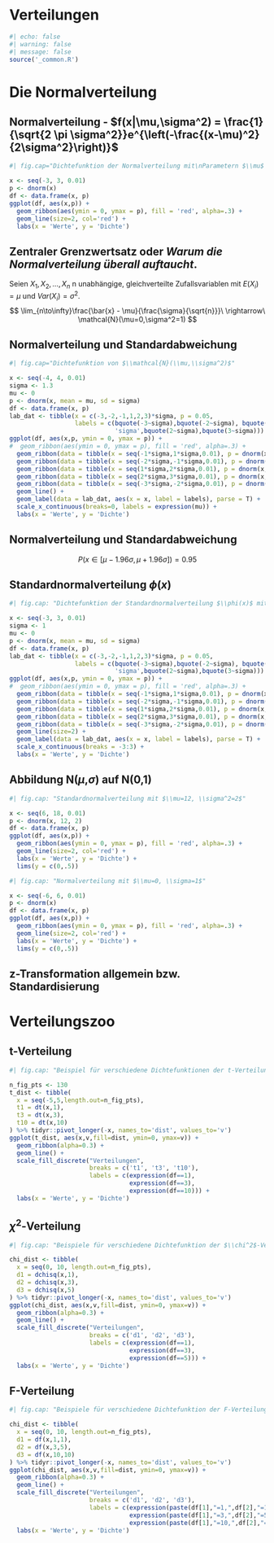 # Verteilungen 

```r
#| echo: false
#| warning: false
#| message: false
source('_common.R')
```

# Die Normalverteilung

## Normalverteilung - $f(x|\mu,\sigma^2) = \frac{1}{\sqrt{2 \pi \sigma^2}}e^{\left(-\frac{(x-\mu)^2}{2\sigma^2}\right)}$

```r
#| fig.cap="Dichtefunktion der Normalverteilung mit\nParametern $\\mu$ und $\\sigma$."

x <- seq(-3, 3, 0.01)
p <- dnorm(x)
df <- data.frame(x, p) 
ggplot(df, aes(x,p)) +
  geom_ribbon(aes(ymin = 0, ymax = p), fill = 'red', alpha=.3) +
  geom_line(size=2, col='red') + 
  labs(x = 'Werte', y = 'Dichte') 
```

## Zentraler Grenzwertsatz oder *Warum die Normalverteilung überall auftaucht*.

Seien $X_1, X_2, \ldots, X_n$ n unabhängige, gleichverteilte Zufallsvariablen mit $E(X_i)=\mu$ und $Var(X_i)=\sigma^2$. 
$$
 \lim_{n\to\infty}\frac{\bar{x} - \mu}{\frac{\sigma}{\sqrt{n}}}\ \rightarrow\ \mathcal{N}(\mu=0,\sigma^2=1)
$$

## Normalverteilung und Standardabweichung

```r
#| fig.cap="Dichtefunktion von $\\mathcal{N}(\\mu,\\sigma^2)$"

x <- seq(-4, 4, 0.01)
sigma <- 1.3
mu <- 0
p <- dnorm(x, mean = mu, sd = sigma)
df <- data.frame(x, p) 
lab_dat <- tibble(x = c(-3,-2,-1,1,2,3)*sigma, p = 0.05, 
                  labels = c(bquote(-3~sigma),bquote(-2~sigma), bquote(-sigma),
                             'sigma',bquote(2~sigma),bquote(3~sigma)))
ggplot(df, aes(x,p, ymin = 0, ymax = p)) +
#  geom_ribbon(aes(ymin = 0, ymax = p), fill = 'red', alpha=.3) +
  geom_ribbon(data = tibble(x = seq(-1*sigma,1*sigma,0.01), p = dnorm(x, mu, sigma)), fill = 'green', alpha = .3) +
  geom_ribbon(data = tibble(x = seq(-2*sigma,-1*sigma,0.01), p = dnorm(x, mu, sigma)), fill = 'magenta', alpha = .3) +
  geom_ribbon(data = tibble(x = seq(1*sigma,2*sigma,0.01), p = dnorm(x, mu, sigma)), fill = 'magenta', alpha = .3) +
  geom_ribbon(data = tibble(x = seq(2*sigma,3*sigma,0.01), p = dnorm(x, mu, sigma)), fill = 'blue', alpha = .3) +
  geom_ribbon(data = tibble(x = seq(-3*sigma,-2*sigma,0.01), p = dnorm(x, mu, sigma)), fill = 'blue', alpha = .3) +
  geom_line() + 
  geom_label(data = lab_dat, aes(x = x, label = labels), parse = T) +
  scale_x_continuous(breaks=0, labels = expression(mu)) +
  labs(x = 'Werte', y = 'Dichte') 
```

## Normalverteilung und Standardabweichung

\begin{table}[]
  \caption{Wahrscheinlichkeiten P für verschiedene Bereiche der Normalverteilung.}
  \centering
  \begin{tabular}{ll}
   \toprule
   Bereich & P \\
   \midrule
    $[\mu -\sigma ,\mu + \sigma]$  & 0.682  \\
    $[\mu -2\sigma,\mu + 2\sigma]$ & 0.955 \\
    $[\mu -3\sigma,\mu + 3\sigma]$ & 0.997 \\
    \bottomrule
  \end{tabular}
  \label{tab:zscore}
\end{table}

$$P(x\in[\mu-1.96\sigma, \mu+1.96\sigma]) = 0.95$$



## Standardnormalverteilung $\phi(x)$

```r
#| fig.cap: "Dichtefunktion der Standardnormalverteilung $\\phi(x)$ mit $\\mu=0$ und $\\sigma^2=1$"

x <- seq(-3, 3, 0.01)
sigma <- 1
mu <- 0
p <- dnorm(x, mean = mu, sd = sigma)
df <- data.frame(x, p) 
lab_dat <- tibble(x = c(-3,-2,-1,1,2,3)*sigma, p = 0.05, 
                  labels = c(bquote(-3~sigma),bquote(-2~sigma), bquote(-sigma),
                             'sigma',bquote(2~sigma),bquote(3~sigma)))
ggplot(df, aes(x,p, ymin = 0, ymax = p)) +
#  geom_ribbon(aes(ymin = 0, ymax = p), fill = 'red', alpha=.3) +
  geom_ribbon(data = tibble(x = seq(-1*sigma,1*sigma,0.01), p = dnorm(x, mu, sigma)), fill = 'green', alpha = .3) +
  geom_ribbon(data = tibble(x = seq(-2*sigma,-1*sigma,0.01), p = dnorm(x, mu, sigma)), fill = 'magenta', alpha = .3) +
  geom_ribbon(data = tibble(x = seq(1*sigma,2*sigma,0.01), p = dnorm(x, mu, sigma)), fill = 'magenta', alpha = .3) +
  geom_ribbon(data = tibble(x = seq(2*sigma,3*sigma,0.01), p = dnorm(x, mu, sigma)), fill = 'blue', alpha = .3) +
  geom_ribbon(data = tibble(x = seq(-3*sigma,-2*sigma,0.01), p = dnorm(x, mu, sigma)), fill = 'blue', alpha = .3) +
  geom_line(size=2) + 
  geom_label(data = lab_dat, aes(x = x, label = labels), parse = T) +
  scale_x_continuous(breaks = -3:3) +
  labs(x = 'Werte', y = 'Dichte') 
```


## Abbildung N($\mu$,$\sigma$) auf N($0$,$1$) 

```r
#| fig.cap: "Standardnormalverteilung mit $\\mu=12, \\sigma^2=2$"

x <- seq(6, 18, 0.01)
p <- dnorm(x, 12, 2)
df <- data.frame(x, p) 
ggplot(df, aes(x,p)) +
  geom_ribbon(aes(ymin = 0, ymax = p), fill = 'red', alpha=.3) +
  geom_line(size=2, col='red') + 
  labs(x = 'Werte', y = 'Dichte') +
  lims(y = c(0,.5)) 
```

```r
#| fig.cap: "Normalverteilung mit $\\mu=0, \\sigma=1$"

x <- seq(-6, 6, 0.01)
p <- dnorm(x)
df <- data.frame(x, p) 
ggplot(df, aes(x,p)) +
  geom_ribbon(aes(ymin = 0, ymax = p), fill = 'red', alpha=.3) +
  geom_line(size=2, col='red') + 
  labs(x = 'Werte', y = 'Dichte') +
  lims(y = c(0,.5)) 
```

## z-Transformation allgemein bzw. Standardisierung 

\begin{table}[]
    \caption{z-Transformation}
    \centering
    \begin{tabular}{ll}
     \toprule
     Population & Stichprobe \\
     \midrule
     $z = \frac{x - \mu}{\sigma}$ & $z = \frac{x - \bar{x}}{s}$ \\
     \bottomrule
    \end{tabular}
    \label{tab:zscore}
\end{table}
\vspace{2cm}



# Verteilungszoo

## t-Verteilung

```r
#| fig.cap: "Beispiel für verschiedene Dichtefunktionen der t-Verteilung"

n_fig_pts <- 130
t_dist <- tibble(
  x = seq(-5,5,length.out=n_fig_pts),
  t1 = dt(x,1),
  t3 = dt(x,3),
  t10 = dt(x,10)
) %>% tidyr::pivot_longer(-x, names_to='dist', values_to='v')
ggplot(t_dist, aes(x,v,fill=dist, ymin=0, ymax=v)) +
  geom_ribbon(alpha=0.3) +
  geom_line() + 
  scale_fill_discrete("Verteilungen",
                      breaks = c('t1', 't3', 't10'),
                      labels = c(expression(df==1),
                                 expression(df==3),
                                 expression(df==10))) +
  labs(x = 'Werte', y = 'Dichte') 
```


## $\chi^2$-Verteilung

```r
#| fig.cap: "Beispiele für verschiedene Dichtefunktion der $\\chi^2$-Verteilung."

chi_dist <- tibble(
  x = seq(0, 10, length.out=n_fig_pts),
  d1 = dchisq(x,1),
  d2 = dchisq(x,3),
  d3 = dchisq(x,5)
) %>% tidyr::pivot_longer(-x, names_to='dist', values_to='v')
ggplot(chi_dist, aes(x,v,fill=dist, ymin=0, ymax=v)) +
  geom_ribbon(alpha=0.3) +
  geom_line() + 
  scale_fill_discrete("Verteilungen",
                      breaks = c('d1', 'd2', 'd3'),
                      labels = c(expression(df==1),
                                 expression(df==3),
                                 expression(df==5))) +
  labs(x = 'Werte', y = 'Dichte') 
```

## F-Verteilung

```r
#| fig.cap: "Beispiele für verschiedene Dichtefunktion der F-Verteilung."

chi_dist <- tibble(
  x = seq(0, 10, length.out=n_fig_pts),
  d1 = df(x,1,1),
  d2 = df(x,3,5),
  d3 = df(x,10,10)
) %>% tidyr::pivot_longer(-x, names_to='dist', values_to='v')
ggplot(chi_dist, aes(x,v,fill=dist, ymin=0, ymax=v)) +
  geom_ribbon(alpha=0.3) +
  geom_line() + 
  scale_fill_discrete("Verteilungen",
                      breaks = c('d1', 'd2', 'd3'),
                      labels = c(expression(paste(df[1],"=1,",df[2],"=1")),
                                 expression(paste(df[1],"=3,",df[2],"=5")),
                                 expression(paste(df[1],"=10,",df[2],"=10")))) +
  labs(x = 'Werte', y = 'Dichte') 
```



